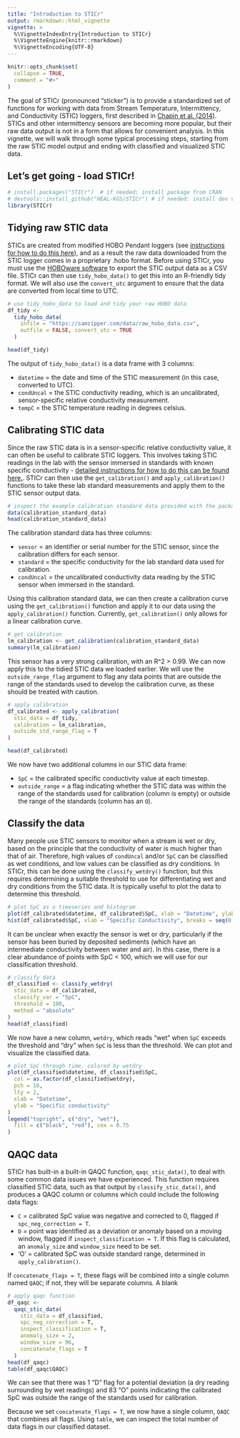 ```yaml
---
title: "Introduction to STICr"
output: rmarkdown::html_vignette
vignette: >
  %\VignetteIndexEntry{Introduction to STICr}
  %\VignetteEngine{knitr::rmarkdown}
  %\VignetteEncoding{UTF-8}
---
```


```r
knitr::opts_chunk$set(
  collapse = TRUE,
  comment = "#>"
)
```

The goal of STICr (pronounced "sticker") is to provide a standardized set of functions for working with data from Stream Temperature, Intermittency, and Conductivity (STIC) loggers, first described in [Chapin et al. (2014)](https://agupubs.onlinelibrary.wiley.com/doi/abs/10.1002/2013WR015158). STICs and other intermittency sensors are becoming more popular, but their raw data output is not in a form that allows for convenient analysis. In this vignette, we will walk through some typical processing steps, starting from the raw STIC model output and ending with classified and visualized STIC data.

## Let's get going - load STICr!

```r
# install.packages("STICr")  # if needed: install package from CRAN
# devtools::install_github("HEAL-KGS/STICr") # if needed: install dev version from GitHub
library(STICr)
```

## Tidying raw STIC data

STICs are created from modified HOBO Pendant loggers (see [instructions for how to do this here](https://osf.io/dfw3x)), and as a result the raw data downloaded from the STIC logger comes in a proprietary .hobo format. Before using STICr, you must use the [HOBOware software](https://www.onsetcomp.com/products/software/hoboware) to export the STIC output data as a CSV file. STICr can then use `tidy_hobo_data()` to get this into an R-friendly tidy format. We will also use the `convert_utc` argument to ensure that the data are converted from local time to UTC. 

```r
# use tidy_hobo_data to load and tidy your raw HOBO data
df_tidy <-
  tidy_hobo_data(
    infile = "https://samzipper.com/data/raw_hobo_data.csv",
    outfile = FALSE, convert_utc = TRUE
  )

head(df_tidy)
```

The output of `tidy_hobo_data()` is a data frame with 3 columns: 

 - `datetime` = the date and time of the STIC measurement (in this case, converted to UTC).
 - `condUncal` = the STIC conductivity reading, which is an uncalibrated, sensor-specific relative conductivity measurement.
 - `tempC` = the STIC temperature reading in degrees celsius.

## Calibrating STIC data

Since the raw STIC data is in a sensor-specific relative conductivity value, it can often be useful to calibrate STIC loggers. This involves taking STIC readings in the lab with the sensor immersed in standards with known specific conductivity - [detailed instructions for how to do this can be found here.](https://osf.io/uh8ws). STICr can then use the `get_calibration()` and `apply_calibration()` functions to take these lab standard measurements and apply them to the STIC sensor output data.

```r
# inspect the example calibration standard data provided with the package
data(calibration_standard_data)
head(calibration_standard_data)
```

The calibration standard data has three columns:

 - `sensor` = an identifier or serial number for the STIC sensor, since the calibration differs for each sensor.
 - `standard` = the specific conductivity for the lab standard data used for calibration.
 - `condUncal` = the uncalibrated conductivity data reading by the STIC sensor when immersed in the standard.
 
Using this calibration standard data, we can then create a calibration curve using the `get_calibration()` function and apply it to our data using the `apply_calibration()` function. Currently, `get_calibration()` only allows for a linear calibration curve.

```r
# get calibration
lm_calibration <- get_calibration(calibration_standard_data)
summary(lm_calibration)
```

This sensor has a very strong calibration, with an R^2 > 0.99. We can now apply this to the tidied STIC data we loaded earlier. We will use the `outside_range_flag` argument to flag any data points that are outside the range of the standards used to develop the calibration curve, as these should be treated with caution.

```r
# apply calibration
df_calibrated <- apply_calibration(
  stic_data = df_tidy,
  calibration = lm_calibration,
  outside_std_range_flag = T
)

head(df_calibrated)
```

We now have two additional columns in our STIC data frame: 

 - `SpC` = the calibrated specific conductivity value at each timestep.
 - `outside_range` = a flag indicating whether the STIC data was within the range of the standards used for calibration (column is empty) or outside the range of the standards (column has an `O`).

## Classify the data

Many people use STIC sensors to monitor when a stream is wet or dry, based on the principle that the conductivity of water is much higher than that of air. Therefore, high values of `condUncal` and/or `SpC` can be classified as wet conditions, and low values can be classified as dry conditions. In STICr, this can be done using the `classify_wetdry()` function, but this requires determining a suitable threshold to use for differentiating wet and dry conditions from the STIC data. It is typically useful to plot the data to determine this threshold.

```r
# plot SpC as a timeseries and histogram
plot(df_calibrated$datetime, df_calibrated$SpC, xlab = "Datetime", ylab = "SpC", main = "Specific Conductivity Timeseries")
hist(df_calibrated$SpC, xlab = "Specific Conductivity", breaks = seq(0, 1025, 25), main = "Specific Conductivity Distribution")
```

It can be unclear when exactly the sensor is wet or dry, particularly if the sensor has been buried by deposited sediments (which have an intermediate conductivity between water and air). In this case, there is a clear abundance of points with SpC < 100, which we will use for our classification threshold. 

```r
# classify data
df_classified <- classify_wetdry(
  stic_data = df_calibrated,
  classify_var = "SpC",
  threshold = 100,
  method = "absolute"
)
head(df_classified)
```

We now have a new column, `wetdry`, which reads "wet" when `SpC` exceeds the threshold and "dry" when `SpC` is less than the threshold. We can plot and visualize the classified data.

```r
# plot SpC through time, colored by wetdry
plot(df_classified$datetime, df_classified$SpC,
  col = as.factor(df_classified$wetdry),
  pch = 16,
  lty = 2,
  xlab = "Datetime",
  ylab = "Specific conductivity"
)
legend("topright", c("dry", "wet"),
  fill = c("black", "red"), cex = 0.75
)
```

## QAQC data

STICr has built-in a built-in QAQC function, `qaqc_stic_data()`, to deal with some common data issues we have experienced. This function requires classified STIC data, such as that output by `classify_stic_data()`, and produces a QAQC column or columns which could include the following data flags:

 - `C` = calibrated SpC value was negative and corrected to 0, flagged if `spc_neg_correction = T`.
 - `D` = point was identified as a deviation or anomaly based on a moving window, flagged if `inspect_classification = T`. If this flag is calculated, an `anomaly_size` and `window_size` need to be set.
 - 'O' = calibrated SpC was outside standard range, determined in `apply_calibration()`.

If `concatenate_flags = T`, these flags will be combined into a single column named `QAQC`; if not, they will be separate columns. A blank 

```r
# apply qaqc function
df_qaqc <-
  qaqc_stic_data(
    stic_data = df_classified,
    spc_neg_correction = T,
    inspect_classification = T,
    anomaly_size = 2,
    window_size = 96,
    concatenate_flags = T
  )
head(df_qaqc)
table(df_qaqc$QAQC)
```

We can see that there was 1 "D" flag for a potential deviation (a dry reading surrounding by wet readings) and 83 "O" points indicating the calibrated SpC was outside the range of the standards used for calibration.

Because we set `concatenate_flags = T`, we now have a single column, `QAQC` that combines all flags. Using `table`, we can inspect the total number of data flags in our classified dataset. 
